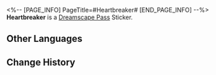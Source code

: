 <%-- [PAGE_INFO]
PageTitle=#Heartbreaker#
[END_PAGE_INFO] --%>
{{Stub|Location information}}
{{Item Infobox
|id          = 223404
|image       = Dreamscape Pass Sticker Heartbreaker.png
|type        = Dreamscape Pass Sticker
|type2       = Eldritch Dreamfall (I) Stickers
|invCategory = 
|rarity      = 4
|effect      = 
|description = Digital stickers that can be used to decorate the pages of the Dreamtour Handbook. They come in many different styles.
|source1     = [[Unlocked by Default]]
}}
{{Description|Conceal the most hollow heart behind the toughest shell.}}
'''Heartbreaker''' is a [[Dreamscape Pass]] Sticker.

==Other Languages==
{{Other Languages
|en   = Heartbreaker
|zhs  = 我心支离破碎
|zht  = 我心支離破碎
|ja   = 砕け散った心
|ko   = 산산조각난 내 마음
|es   = Rompecorazones
|fr   = Crève-cœur
|ru   = Моё Сердце Разбито
|th   = ใจที่แตกสลาย
|vi   = Tim Tôi Tan Nát
|de   = Herzensbrecher
|id   = Heartbreaker
|pt   = Destruidor de Corações
}}

==Change History==
{{Change History|2.0}}